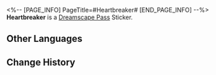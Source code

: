 <%-- [PAGE_INFO]
PageTitle=#Heartbreaker#
[END_PAGE_INFO] --%>
{{Stub|Location information}}
{{Item Infobox
|id          = 223404
|image       = Dreamscape Pass Sticker Heartbreaker.png
|type        = Dreamscape Pass Sticker
|type2       = Eldritch Dreamfall (I) Stickers
|invCategory = 
|rarity      = 4
|effect      = 
|description = Digital stickers that can be used to decorate the pages of the Dreamtour Handbook. They come in many different styles.
|source1     = [[Unlocked by Default]]
}}
{{Description|Conceal the most hollow heart behind the toughest shell.}}
'''Heartbreaker''' is a [[Dreamscape Pass]] Sticker.

==Other Languages==
{{Other Languages
|en   = Heartbreaker
|zhs  = 我心支离破碎
|zht  = 我心支離破碎
|ja   = 砕け散った心
|ko   = 산산조각난 내 마음
|es   = Rompecorazones
|fr   = Crève-cœur
|ru   = Моё Сердце Разбито
|th   = ใจที่แตกสลาย
|vi   = Tim Tôi Tan Nát
|de   = Herzensbrecher
|id   = Heartbreaker
|pt   = Destruidor de Corações
}}

==Change History==
{{Change History|2.0}}